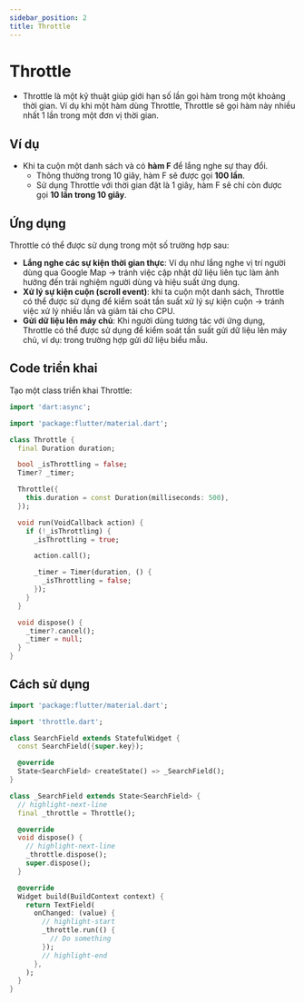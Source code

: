 ```yaml
---
sidebar_position: 2
title: Throttle
---
```


# Throttle 
- Throttle là một kỹ thuật giúp giới hạn số lần gọi hàm trong một khoảng thời gian. 
Ví dụ khi một hàm dùng Throttle, Throttle sẽ gọi hàm này nhiều nhất 1 lần trong một đơn vị thời gian.

## Ví dụ
- Khi ta cuộn một danh sách và có **hàm F** để lắng nghe sự thay đổi.
    - Thông thường trong 10 giây, hàm F sẽ được gọi **100 lần**.
    - Sử dụng Throttle với thời gian đặt là 1 giây, hàm F sẽ chỉ còn được gọi **10 lần trong 10 giây**.

## Ứng dụng
Throttle có thể được sử dụng trong một số trường hợp sau:
- **Lắng nghe các sự kiện thời gian thực**: Ví dụ như lắng nghe vị trí người dùng qua Google Map -> tránh việc cập nhật dữ liệu 
liên tục làm ảnh hưởng đến trải nghiệm người dùng và hiệu suất ứng dụng.
- **Xử lý sự kiện cuộn (scroll event)**: khi ta cuộn một danh sách, Throttle có thể được sử dụng để kiểm soát tần suất xử lý sự
kiện cuộn -> tránh việc xử lý nhiều lần và giảm tải cho CPU.
- **Gửi dữ liệu lên máy chủ**: Khi người dùng tương tác với ứng dụng, Throttle có thể được sử dụng để kiểm soát tần suất 
gửi dữ liệu lên máy chủ, ví dụ: trong trường hợp gửi dữ liệu biểu mẫu.

## Code triển khai
Tạo một class triển khai Throttle:

```dart title="throttle.dart"
import 'dart:async';

import 'package:flutter/material.dart';

class Throttle {
  final Duration duration;

  bool _isThrottling = false;
  Timer? _timer;

  Throttle({
    this.duration = const Duration(milliseconds: 500),
  });

  void run(VoidCallback action) {
    if (!_isThrottling) {
      _isThrottling = true;

      action.call();

      _timer = Timer(duration, () {
        _isThrottling = false;
      });
    }
  }

  void dispose() {
    _timer?.cancel();
    _timer = null;
  }
}
```
## Cách sử dụng

```dart
import 'package:flutter/material.dart';

import 'throttle.dart';

class SearchField extends StatefulWidget {
  const SearchField({super.key});

  @override
  State<SearchField> createState() => _SearchField();
}

class _SearchField extends State<SearchField> {
  // highlight-next-line
  final _throttle = Throttle();

  @override
  void dispose() {
    // highlight-next-line
    _throttle.dispose();
    super.dispose();
  }

  @override
  Widget build(BuildContext context) {
    return TextField(
      onChanged: (value) {
        // highlight-start
        _throttle.run(() {
          // Do something
        });
        // highlight-end
      },
    );
  }
}
```